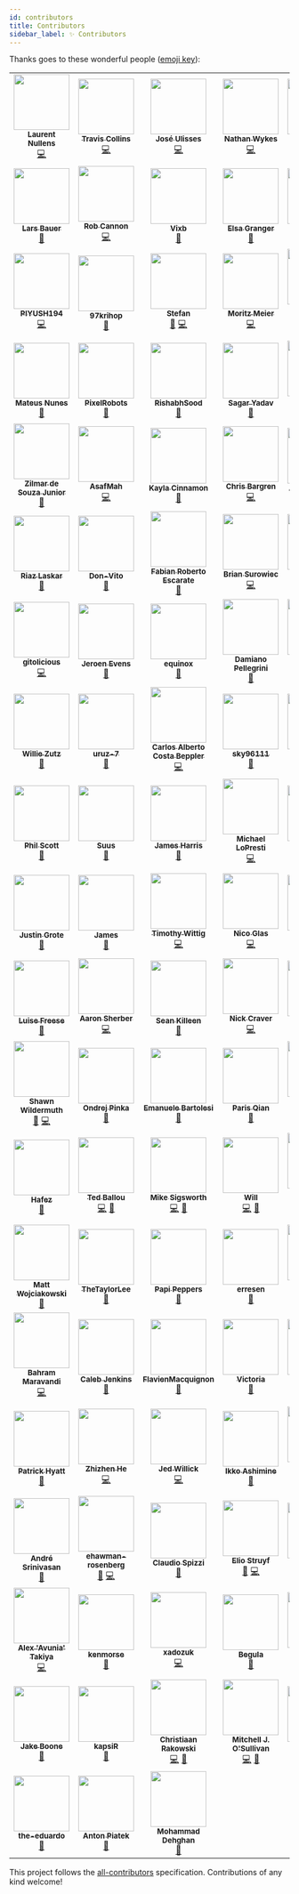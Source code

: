 ```yaml
---
id: contributors
title: Contributors
sidebar_label: ✨ Contributors
---
```


Thanks goes to these wonderful people ([emoji key][acek]):

<!-- ALL-CONTRIBUTORS-LIST:START - Do not remove or modify this section -->
<!-- prettier-ignore-start -->
<!-- markdownlint-disable -->
<table>
  <tr>
    <td align="center"><a href="https://github.com/lnu"><img src="https://avatars.githubusercontent.com/u/1829553?v=4?s=100" width="100px;" alt=""/><br /><sub><b>Laurent Nullens</b></sub></a><br /><a href="https://github.com/JanDeDobbeleer/oh-my-posh/commits?author=lnu" title="Code">💻</a></td>
    <td align="center"><a href="https://github.com/TravisTX"><img src="https://avatars.githubusercontent.com/u/934490?v=4?s=100" width="100px;" alt=""/><br /><sub><b>Travis Collins</b></sub></a><br /><a href="https://github.com/JanDeDobbeleer/oh-my-posh/commits?author=TravisTX" title="Code">💻</a></td>
    <td align="center"><a href="https://github.com/jos3s"><img src="https://avatars.githubusercontent.com/u/50359547?v=4?s=100" width="100px;" alt=""/><br /><sub><b>José Ulisses</b></sub></a><br /><a href="https://github.com/JanDeDobbeleer/oh-my-posh/commits?author=jos3s" title="Code">💻</a></td>
    <td align="center"><a href="https://github.com/nwykes"><img src="https://avatars.githubusercontent.com/u/593993?v=4?s=100" width="100px;" alt=""/><br /><sub><b>Nathan Wykes</b></sub></a><br /><a href="https://github.com/JanDeDobbeleer/oh-my-posh/commits?author=nwykes" title="Code">💻</a></td>
    <td align="center"><a href="http://www.paraesthesia.com/"><img src="https://avatars.githubusercontent.com/u/1156571?v=4?s=100" width="100px;" alt=""/><br /><sub><b>Travis Illig</b></sub></a><br /><a href="https://github.com/JanDeDobbeleer/oh-my-posh/commits?author=tillig" title="Code">💻</a></td>
    <td align="center"><a href="http://www.evilznet.com/"><img src="https://avatars.githubusercontent.com/u/2937862?v=4?s=100" width="100px;" alt=""/><br /><sub><b>Vincent B.</b></sub></a><br /><a href="https://github.com/JanDeDobbeleer/oh-my-posh/commits?author=evilz" title="Code">💻</a></td>
    <td align="center"><a href="https://erclu.github.io/cv/"><img src="https://avatars.githubusercontent.com/u/30255227?v=4?s=100" width="100px;" alt=""/><br /><sub><b>Luca Ercole</b></sub></a><br /><a href="https://github.com/JanDeDobbeleer/oh-my-posh/commits?author=erclu" title="Code">💻</a></td>
  </tr>
  <tr>
    <td align="center"><a href="https://larsbauer.xyz/"><img src="https://avatars.githubusercontent.com/u/3920045?v=4?s=100" width="100px;" alt=""/><br /><sub><b>Lars Bauer</b></sub></a><br /><a href="#design-LarsBauer" title="Design">🎨</a></td>
    <td align="center"><a href="https://github.com/RobCannon"><img src="https://avatars.githubusercontent.com/u/189862?v=4?s=100" width="100px;" alt=""/><br /><sub><b>Rob Cannon</b></sub></a><br /><a href="https://github.com/JanDeDobbeleer/oh-my-posh/commits?author=RobCannon" title="Code">💻</a></td>
    <td align="center"><a href="https://github.com/Vixb1122"><img src="https://avatars.githubusercontent.com/u/17810492?v=4?s=100" width="100px;" alt=""/><br /><sub><b>Vixb</b></sub></a><br /><a href="https://github.com/JanDeDobbeleer/oh-my-posh/commits?author=Vixb1122" title="Documentation">📖</a></td>
    <td align="center"><a href="https://github.com/zeyugao"><img src="https://avatars.githubusercontent.com/u/6374697?v=4?s=100" width="100px;" alt=""/><br /><sub><b>Elsa Granger</b></sub></a><br /><a href="#design-zeyugao" title="Design">🎨</a></td>
    <td align="center"><a href="https://github.com/softweaprograma"><img src="https://avatars.githubusercontent.com/u/35231092?v=4?s=100" width="100px;" alt=""/><br /><sub><b>Anthony G</b></sub></a><br /><a href="#design-softweaprograma" title="Design">🎨</a></td>
    <td align="center"><a href="https://github.com/gitolicious"><img src="https://avatars.githubusercontent.com/u/26963495?v=4?s=100" width="100px;" alt=""/><br /><sub><b>gitolicious</b></sub></a><br /><a href="https://github.com/JanDeDobbeleer/oh-my-posh/commits?author=gitolicious" title="Code">💻</a></td>
    <td align="center"><a href="https://alzhanov.ru/"><img src="https://avatars.githubusercontent.com/u/8657078?v=4?s=100" width="100px;" alt=""/><br /><sub><b>Maxim</b></sub></a><br /><a href="#design-irdkwmnsb" title="Design">🎨</a></td>
  </tr>
  <tr>
    <td align="center"><a href="https://github.com/PIYUSH194"><img src="https://avatars.githubusercontent.com/u/2896456?v=4?s=100" width="100px;" alt=""/><br /><sub><b>PIYUSH194</b></sub></a><br /><a href="https://github.com/JanDeDobbeleer/oh-my-posh/commits?author=PIYUSH194" title="Code">💻</a></td>
    <td align="center"><a href="https://github.com/97krihop"><img src="https://avatars.githubusercontent.com/u/24739853?v=4?s=100" width="100px;" alt=""/><br /><sub><b>97krihop</b></sub></a><br /><a href="https://github.com/JanDeDobbeleer/oh-my-posh/commits?author=97krihop" title="Documentation">📖</a></td>
    <td align="center"><a href="https://github.com/stefanes"><img src="https://avatars.githubusercontent.com/u/5484354?v=4?s=100" width="100px;" alt=""/><br /><sub><b>Stefan</b></sub></a><br /><a href="#design-stefanes" title="Design">🎨</a> <a href="https://github.com/JanDeDobbeleer/oh-my-posh/commits?author=stefanes" title="Code">💻</a></td>
    <td align="center"><a href="https://github.com/moritz-meier"><img src="https://avatars.githubusercontent.com/u/60762067?v=4?s=100" width="100px;" alt=""/><br /><sub><b>Moritz Meier</b></sub></a><br /><a href="https://github.com/JanDeDobbeleer/oh-my-posh/commits?author=moritz-meier" title="Code">💻</a></td>
    <td align="center"><a href="https://github.com/jetersen"><img src="https://avatars.githubusercontent.com/u/1661688?v=4?s=100" width="100px;" alt=""/><br /><sub><b>Joseph Petersen</b></sub></a><br /><a href="https://github.com/JanDeDobbeleer/oh-my-posh/commits?author=jetersen" title="Code">💻</a></td>
    <td align="center"><a href="https://github.com/Goliaita"><img src="https://avatars.githubusercontent.com/u/11245411?v=4?s=100" width="100px;" alt=""/><br /><sub><b>Davide Basile</b></sub></a><br /><a href="https://github.com/JanDeDobbeleer/oh-my-posh/commits?author=Goliaita" title="Code">💻</a></td>
    <td align="center"><a href="http://youngbin.xyz/"><img src="https://avatars.githubusercontent.com/u/1916739?v=4?s=100" width="100px;" alt=""/><br /><sub><b>Youngbin Han</b></sub></a><br /><a href="#design-sukso96100" title="Design">🎨</a></td>
  </tr>
  <tr>
    <td align="center"><a href="https://mateusnssp.github.io/mateusnssp/"><img src="https://avatars.githubusercontent.com/u/69170710?v=4?s=100" width="100px;" alt=""/><br /><sub><b>Mateus Nunes</b></sub></a><br /><a href="#design-mateusnssn" title="Design">🎨</a></td>
    <td align="center"><a href="https://pixelrobots.co.uk/"><img src="https://avatars.githubusercontent.com/u/22979170?v=4?s=100" width="100px;" alt=""/><br /><sub><b>PixelRobots</b></sub></a><br /><a href="#design-PixelRobots" title="Design">🎨</a></td>
    <td align="center"><a href="https://github.com/RishabhSood"><img src="https://avatars.githubusercontent.com/u/55499929?v=4?s=100" width="100px;" alt=""/><br /><sub><b>RishabhSood</b></sub></a><br /><a href="#design-RishabhSood" title="Design">🎨</a></td>
    <td align="center"><a href="https://github.com/SagarYadav17"><img src="https://avatars.githubusercontent.com/u/47110215?v=4?s=100" width="100px;" alt=""/><br /><sub><b>Sagar Yadav</b></sub></a><br /><a href="#design-SagarYadav17" title="Design">🎨</a></td>
    <td align="center"><a href="https://github.com/WolfspiritM"><img src="https://avatars.githubusercontent.com/u/5904171?v=4?s=100" width="100px;" alt=""/><br /><sub><b>Adrian</b></sub></a><br /><a href="https://github.com/JanDeDobbeleer/oh-my-posh/commits?author=WolfspiritM" title="Code">💻</a></td>
    <td align="center"><a href="https://github.com/MJECloud"><img src="https://avatars.githubusercontent.com/u/22131101?v=4?s=100" width="100px;" alt=""/><br /><sub><b>Maurice</b></sub></a><br /><a href="https://github.com/JanDeDobbeleer/oh-my-posh/commits?author=MJECloud" title="Code">💻</a></td>
    <td align="center"><a href="https://github.com/samuelfahrngruber"><img src="https://avatars.githubusercontent.com/u/35682879?v=4?s=100" width="100px;" alt=""/><br /><sub><b>samuelfahrngruber</b></sub></a><br /><a href="https://github.com/JanDeDobbeleer/oh-my-posh/commits?author=samuelfahrngruber" title="Code">💻</a></td>
  </tr>
  <tr>
    <td align="center"><a href="https://github.com/zilmarr"><img src="https://avatars.githubusercontent.com/u/5557367?v=4?s=100" width="100px;" alt=""/><br /><sub><b>Zilmar de Souza Junior</b></sub></a><br /><a href="#design-zilmarr" title="Design">🎨</a></td>
    <td align="center"><a href="https://github.com/AsafMah"><img src="https://avatars.githubusercontent.com/u/6424271?v=4?s=100" width="100px;" alt=""/><br /><sub><b>AsafMah</b></sub></a><br /><a href="https://github.com/JanDeDobbeleer/oh-my-posh/commits?author=AsafMah" title="Code">💻</a></td>
    <td align="center"><a href="https://github.com/cinnamon-msft"><img src="https://avatars.githubusercontent.com/u/48369326?v=4?s=100" width="100px;" alt=""/><br /><sub><b>Kayla Cinnamon</b></sub></a><br /><a href="#design-cinnamon-msft" title="Design">🎨</a></td>
    <td align="center"><a href="https://github.com/cbargren"><img src="https://avatars.githubusercontent.com/u/1050712?v=4?s=100" width="100px;" alt=""/><br /><sub><b>Chris Bargren</b></sub></a><br /><a href="https://github.com/JanDeDobbeleer/oh-my-posh/commits?author=cbargren" title="Code">💻</a></td>
    <td align="center"><a href="https://tonybaloney.github.io/"><img src="https://avatars.githubusercontent.com/u/1532417?v=4?s=100" width="100px;" alt=""/><br /><sub><b>Anthony Shaw</b></sub></a><br /><a href="#design-tonybaloney" title="Design">🎨</a></td>
    <td align="center"><a href="https://github.com/mifieldxu"><img src="https://avatars.githubusercontent.com/u/5520179?v=4?s=100" width="100px;" alt=""/><br /><sub><b>Mifield</b></sub></a><br /><a href="https://github.com/JanDeDobbeleer/oh-my-posh/commits?author=mifieldxu" title="Documentation">📖</a></td>
    <td align="center"><a href="https://github.com/benallred"><img src="https://avatars.githubusercontent.com/u/3902274?v=4?s=100" width="100px;" alt=""/><br /><sub><b>Ben Allred</b></sub></a><br /><a href="https://github.com/JanDeDobbeleer/oh-my-posh/commits?author=benallred" title="Documentation">📖</a></td>
  </tr>
  <tr>
    <td align="center"><a href="https://riazxrazor.herokuapp.com/"><img src="https://avatars.githubusercontent.com/u/13194363?v=4?s=100" width="100px;" alt=""/><br /><sub><b>Riaz Laskar</b></sub></a><br /><a href="https://github.com/JanDeDobbeleer/oh-my-posh/commits?author=riazXrazor" title="Documentation">📖</a></td>
    <td align="center"><a href="https://github.com/Don-Vito"><img src="https://avatars.githubusercontent.com/u/4639110?v=4?s=100" width="100px;" alt=""/><br /><sub><b>Don-Vito</b></sub></a><br /><a href="https://github.com/JanDeDobbeleer/oh-my-posh/commits?author=Don-Vito" title="Documentation">📖</a></td>
    <td align="center"><a href="https://github.com/FabianEscarate"><img src="https://avatars.githubusercontent.com/u/19978896?v=4?s=100" width="100px;" alt=""/><br /><sub><b>Fabian Roberto Escarate</b></sub></a><br /><a href="#design-FabianEscarate" title="Design">🎨</a></td>
    <td align="center"><a href="https://github.com/xt0rted"><img src="https://avatars.githubusercontent.com/u/831974?v=4?s=100" width="100px;" alt=""/><br /><sub><b>Brian Surowiec</b></sub></a><br /><a href="https://github.com/JanDeDobbeleer/oh-my-posh/commits?author=xt0rted" title="Code">💻</a></td>
    <td align="center"><a href="https://twitter.com/OJullien"><img src="https://avatars.githubusercontent.com/u/3778194?v=4?s=100" width="100px;" alt=""/><br /><sub><b>Olivier Jullien</b></sub></a><br /><a href="https://github.com/JanDeDobbeleer/oh-my-posh/commits?author=ojullien" title="Code">💻</a></td>
    <td align="center"><a href="https://github.com/cdonnellytx"><img src="https://avatars.githubusercontent.com/u/183046?v=4?s=100" width="100px;" alt=""/><br /><sub><b>Chris Donnelly</b></sub></a><br /><a href="https://github.com/JanDeDobbeleer/oh-my-posh/commits?author=cdonnellytx" title="Code">💻</a></td>
    <td align="center"><a href="https://github.com/KyleCrowley"><img src="https://avatars.githubusercontent.com/u/6757487?v=4?s=100" width="100px;" alt=""/><br /><sub><b>Kyle Crowley</b></sub></a><br /><a href="https://github.com/JanDeDobbeleer/oh-my-posh/commits?author=KyleCrowley" title="Code">💻</a></td>
  </tr>
  <tr>
    <td align="center"><a href="https://github.com/gitolicious"><img src="https://avatars.githubusercontent.com/u/26963495?v=4?s=100" width="100px;" alt=""/><br /><sub><b>gitolicious</b></sub></a><br /><a href="https://github.com/JanDeDobbeleer/oh-my-posh/commits?author=gitolicious" title="Code">💻</a></td>
    <td align="center"><a href="https://github.com/jeroen7s"><img src="https://avatars.githubusercontent.com/u/10954827?v=4?s=100" width="100px;" alt=""/><br /><sub><b>Jeroen Evens</b></sub></a><br /><a href="https://github.com/JanDeDobbeleer/oh-my-posh/commits?author=jeroen7s" title="Documentation">📖</a></td>
    <td align="center"><a href="https://github.com/equinox"><img src="https://avatars.githubusercontent.com/u/6139999?v=4?s=100" width="100px;" alt=""/><br /><sub><b>equinox</b></sub></a><br /><a href="https://github.com/JanDeDobbeleer/oh-my-posh/commits?author=equinox" title="Documentation">📖</a></td>
    <td align="center"><a href="https://github.com/DamianoPellegrini"><img src="https://avatars.githubusercontent.com/u/41305552?v=4?s=100" width="100px;" alt=""/><br /><sub><b>Damiano Pellegrini</b></sub></a><br /><a href="#design-DamianoPellegrini" title="Design">🎨</a></td>
    <td align="center"><a href="https://timokrates.de/"><img src="https://avatars.githubusercontent.com/u/36821505?v=4?s=100" width="100px;" alt=""/><br /><sub><b>Timon Schelling</b></sub></a><br /><a href="#design-timon-schelling" title="Design">🎨</a></td>
    <td align="center"><a href="https://github.com/zeyugao"><img src="https://avatars.githubusercontent.com/u/6374697?v=4?s=100" width="100px;" alt=""/><br /><sub><b>Elsa Granger</b></sub></a><br /><a href="#design-zeyugao" title="Design">🎨</a></td>
    <td align="center"><a href="https://daksh.eu.org/"><img src="https://avatars.githubusercontent.com/u/43648146?v=4?s=100" width="100px;" alt=""/><br /><sub><b>Daksh P. Jain</b></sub></a><br /><a href="https://github.com/JanDeDobbeleer/oh-my-posh/commits?author=Daksh777" title="Documentation">📖</a></td>
  </tr>
  <tr>
    <td align="center"><a href="http://bit-shift.com/"><img src="https://avatars.githubusercontent.com/u/19351?v=4?s=100" width="100px;" alt=""/><br /><sub><b>Willie Zutz</b></sub></a><br /><a href="https://github.com/JanDeDobbeleer/oh-my-posh/commits?author=boarder2" title="Documentation">📖</a></td>
    <td align="center"><a href="https://github.com/uruz-7"><img src="https://avatars.githubusercontent.com/u/15071454?v=4?s=100" width="100px;" alt=""/><br /><sub><b>uruz-7</b></sub></a><br /><a href="#design-uruz-7" title="Design">🎨</a></td>
    <td align="center"><a href="https://github.com/beppler"><img src="https://avatars.githubusercontent.com/u/66092?v=4?s=100" width="100px;" alt=""/><br /><sub><b>Carlos Alberto Costa Beppler</b></sub></a><br /><a href="https://github.com/JanDeDobbeleer/oh-my-posh/commits?author=beppler" title="Code">💻</a></td>
    <td align="center"><a href="https://github.com/sky96111"><img src="https://avatars.githubusercontent.com/u/22412214?v=4?s=100" width="100px;" alt=""/><br /><sub><b>sky96111</b></sub></a><br /><a href="#design-sky96111" title="Design">🎨</a></td>
    <td align="center"><a href="http://j.tlns.be/"><img src="https://avatars.githubusercontent.com/u/9884103?v=4?s=100" width="100px;" alt=""/><br /><sub><b>Jan Tielens</b></sub></a><br /><a href="https://github.com/JanDeDobbeleer/oh-my-posh/commits?author=jantielens" title="Documentation">📖</a></td>
    <td align="center"><a href="https://github.com/shedric1"><img src="https://avatars.githubusercontent.com/u/56672838?v=4?s=100" width="100px;" alt=""/><br /><sub><b>shedric1</b></sub></a><br /><a href="https://github.com/JanDeDobbeleer/oh-my-posh/commits?author=shedric1" title="Code">💻</a></td>
    <td align="center"><a href="https://github.com/sectorogo"><img src="https://avatars.githubusercontent.com/u/32959212?v=4?s=100" width="100px;" alt=""/><br /><sub><b>sectorogo</b></sub></a><br /><a href="#design-sectorogo" title="Design">🎨</a></td>
  </tr>
  <tr>
    <td align="center"><a href="https://github.com/phil-scott-78"><img src="https://avatars.githubusercontent.com/u/2447331?v=4?s=100" width="100px;" alt=""/><br /><sub><b>Phil Scott</b></sub></a><br /><a href="#design-phil-scott-78" title="Design">🎨</a></td>
    <td align="center"><a href="https://suuu.us/"><img src="https://avatars.githubusercontent.com/u/40822355?v=4?s=100" width="100px;" alt=""/><br /><sub><b>Suus</b></sub></a><br /><a href="https://github.com/JanDeDobbeleer/oh-my-posh/commits?author=suuus" title="Documentation">📖</a></td>
    <td align="center"><a href="https://wopian.me/"><img src="https://avatars.githubusercontent.com/u/3440094?v=4?s=100" width="100px;" alt=""/><br /><sub><b>James Harris</b></sub></a><br /><a href="#design-wopian" title="Design">🎨</a></td>
    <td align="center"><a href="https://github.com/mdlopresti"><img src="https://avatars.githubusercontent.com/u/1293090?v=4?s=100" width="100px;" alt=""/><br /><sub><b>Michael LoPresti</b></sub></a><br /><a href="https://github.com/JanDeDobbeleer/oh-my-posh/commits?author=mdlopresti" title="Code">💻</a></td>
    <td align="center"><a href="https://github.com/floh96"><img src="https://avatars.githubusercontent.com/u/49693964?v=4?s=100" width="100px;" alt=""/><br /><sub><b>Florian Heberl</b></sub></a><br /><a href="https://github.com/JanDeDobbeleer/oh-my-posh/commits?author=floh96" title="Documentation">📖</a></td>
    <td align="center"><a href="http://tobiashoelzer.dynu.net"><img src="https://avatars.githubusercontent.com/u/37540371?v=4?s=100" width="100px;" alt=""/><br /><sub><b>Tobias Hölzer</b></sub></a><br /><a href="https://github.com/JanDeDobbeleer/oh-my-posh/commits?author=relativityhd" title="Documentation">📖</a> <a href="https://github.com/JanDeDobbeleer/oh-my-posh/commits?author=relativityhd" title="Code">💻</a></td>
    <td align="center"><a href="https://h4iku.github.io"><img src="https://avatars.githubusercontent.com/u/3812788?v=4?s=100" width="100px;" alt=""/><br /><sub><b>Reza Gharibi</b></sub></a><br /><a href="https://github.com/JanDeDobbeleer/oh-my-posh/commits?author=h4iku" title="Documentation">📖</a></td>
  </tr>
  <tr>
    <td align="center"><a href="https://justingrote.github.io"><img src="https://avatars.githubusercontent.com/u/15258962?v=4?s=100" width="100px;" alt=""/><br /><sub><b>Justin Grote</b></sub></a><br /><a href="https://github.com/JanDeDobbeleer/oh-my-posh/commits?author=JustinGrote" title="Documentation">📖</a></td>
    <td align="center"><a href="https://github.com/henry-js"><img src="https://avatars.githubusercontent.com/u/79054685?v=4?s=100" width="100px;" alt=""/><br /><sub><b>James</b></sub></a><br /><a href="https://github.com/JanDeDobbeleer/oh-my-posh/commits?author=henry-js" title="Documentation">📖</a></td>
    <td align="center"><a href="https://wittig.dev"><img src="https://avatars.githubusercontent.com/u/1031515?v=4?s=100" width="100px;" alt=""/><br /><sub><b>Timothy Wittig</b></sub></a><br /><a href="https://github.com/JanDeDobbeleer/oh-my-posh/commits?author=iarejenius" title="Code">💻</a></td>
    <td align="center"><a href="https://github.com/Descalon"><img src="https://avatars.githubusercontent.com/u/1098500?v=4?s=100" width="100px;" alt=""/><br /><sub><b>Nico Glas</b></sub></a><br /><a href="https://github.com/JanDeDobbeleer/oh-my-posh/commits?author=Descalon" title="Code">💻</a></td>
    <td align="center"><a href="https://github.com/hanskokx"><img src="https://avatars.githubusercontent.com/u/1911919?v=4?s=100" width="100px;" alt=""/><br /><sub><b>Hans Kokx</b></sub></a><br /><a href="https://github.com/JanDeDobbeleer/oh-my-posh/commits?author=hanskokx" title="Documentation">📖</a></td>
    <td align="center"><a href="http://alchatti.com"><img src="https://avatars.githubusercontent.com/u/9209306?v=4?s=100" width="100px;" alt=""/><br /><sub><b>Majed Al-Chatti</b></sub></a><br /><a href="#design-alchatti" title="Design">🎨</a></td>
    <td align="center"><a href="https://jan0660.dev"><img src="https://avatars.githubusercontent.com/u/58996212?v=4?s=100" width="100px;" alt=""/><br /><sub><b>Jan0660</b></sub></a><br /><a href="https://github.com/JanDeDobbeleer/oh-my-posh/commits?author=Jan0660" title="Code">💻</a></td>
  </tr>
  <tr>
    <td align="center"><a href="http://www.m365princess.com"><img src="https://avatars.githubusercontent.com/u/49960482?v=4?s=100" width="100px;" alt=""/><br /><sub><b>Luise Freese</b></sub></a><br /><a href="#design-LuiseFreese" title="Design">🎨</a></td>
    <td align="center"><a href="https://github.com/asherber"><img src="https://avatars.githubusercontent.com/u/5248041?v=4?s=100" width="100px;" alt=""/><br /><sub><b>Aaron Sherber</b></sub></a><br /><a href="https://github.com/JanDeDobbeleer/oh-my-posh/commits?author=asherber" title="Code">💻</a></td>
    <td align="center"><a href="http://SeanKilleen.com"><img src="https://avatars.githubusercontent.com/u/2148318?v=4?s=100" width="100px;" alt=""/><br /><sub><b>Sean Killeen</b></sub></a><br /><a href="https://github.com/JanDeDobbeleer/oh-my-posh/commits?author=SeanKilleen" title="Documentation">📖</a></td>
    <td align="center"><a href="https://nickcraver.com"><img src="https://avatars.githubusercontent.com/u/454813?v=4?s=100" width="100px;" alt=""/><br /><sub><b>Nick Craver</b></sub></a><br /><a href="https://github.com/JanDeDobbeleer/oh-my-posh/commits?author=NickCraver" title="Code">💻</a></td>
    <td align="center"><a href="https://github.com/justin-vogt"><img src="https://avatars.githubusercontent.com/u/84424169?v=4?s=100" width="100px;" alt=""/><br /><sub><b>Justin Vogt</b></sub></a><br /><a href="#design-justin-vogt" title="Design">🎨</a></td>
    <td align="center"><a href="http://theonlytails.com"><img src="https://avatars.githubusercontent.com/u/65342367?v=4?s=100" width="100px;" alt=""/><br /><sub><b>TheOnlyTails</b></sub></a><br /><a href="#ideas-TheOnlyTails" title="Ideas, Planning, & Feedback">🤔</a></td>
    <td align="center"><a href="https://github.com/bewing"><img src="https://avatars.githubusercontent.com/u/4759896?v=4?s=100" width="100px;" alt=""/><br /><sub><b>bewing</b></sub></a><br /><a href="https://github.com/JanDeDobbeleer/oh-my-posh/commits?author=bewing" title="Code">💻</a></td>
  </tr>
  <tr>
    <td align="center"><a href="http://wildermuth.com"><img src="https://avatars.githubusercontent.com/u/568272?v=4?s=100" width="100px;" alt=""/><br /><sub><b>Shawn Wildermuth</b></sub></a><br /><a href="https://github.com/JanDeDobbeleer/oh-my-posh/commits?author=shawnwildermuth" title="Documentation">📖</a> <a href="https://github.com/JanDeDobbeleer/oh-my-posh/commits?author=shawnwildermuth" title="Code">💻</a></td>
    <td align="center"><a href="https://github.com/onpikono"><img src="https://avatars.githubusercontent.com/u/25362465?v=4?s=100" width="100px;" alt=""/><br /><sub><b>Ondrej Pinka</b></sub></a><br /><a href="https://github.com/JanDeDobbeleer/oh-my-posh/commits?author=onpikono" title="Documentation">📖</a></td>
    <td align="center"><a href="https://www.emanuelebartolesi.com"><img src="https://avatars.githubusercontent.com/u/2757486?v=4?s=100" width="100px;" alt=""/><br /><sub><b>Emanuele Bartolesi</b></sub></a><br /><a href="#design-kasuken" title="Design">🎨</a></td>
    <td align="center"><a href="https://qiansen1386.github.io"><img src="https://avatars.githubusercontent.com/u/1759658?v=4?s=100" width="100px;" alt=""/><br /><sub><b>Paris Qian</b></sub></a><br /><a href="#design-qiansen1386" title="Design">🎨</a></td>
    <td align="center"><a href="https://blog.itadams.co.uk"><img src="https://avatars.githubusercontent.com/u/2307314?v=4?s=100" width="100px;" alt=""/><br /><sub><b>Thomas Adams</b></sub></a><br /><a href="https://github.com/JanDeDobbeleer/oh-my-posh/commits?author=tjackadams" title="Code">💻</a></td>
    <td align="center"><a href="http://www.terrasoft.gr/"><img src="https://avatars.githubusercontent.com/u/598065?v=4?s=100" width="100px;" alt=""/><br /><sub><b>George Schizas</b></sub></a><br /><a href="https://github.com/JanDeDobbeleer/oh-my-posh/commits?author=gschizas" title="Code">💻</a></td>
    <td align="center"><a href="https://github.com/denelon"><img src="https://avatars.githubusercontent.com/u/61799811?v=4?s=100" width="100px;" alt=""/><br /><sub><b>denelon</b></sub></a><br /><a href="https://github.com/JanDeDobbeleer/oh-my-posh/commits?author=denelon" title="Code">💻</a></td>
  </tr>
  <tr>
    <td align="center"><a href="https://github.com/AbdelrahmanHafez"><img src="https://avatars.githubusercontent.com/u/19984935?v=4?s=100" width="100px;" alt=""/><br /><sub><b>Hafez</b></sub></a><br /><a href="https://github.com/JanDeDobbeleer/oh-my-posh/commits?author=AbdelrahmanHafez" title="Documentation">📖</a></td>
    <td align="center"><a href="https://github.com/TedCrocker"><img src="https://avatars.githubusercontent.com/u/382001?v=4?s=100" width="100px;" alt=""/><br /><sub><b>Ted Ballou</b></sub></a><br /><a href="https://github.com/JanDeDobbeleer/oh-my-posh/commits?author=TedCrocker" title="Code">💻</a> <a href="https://github.com/JanDeDobbeleer/oh-my-posh/commits?author=TedCrocker" title="Documentation">📖</a></td>
    <td align="center"><a href="https://discardchanges.com"><img src="https://avatars.githubusercontent.com/u/811177?v=4?s=100" width="100px;" alt=""/><br /><sub><b>Mike Sigsworth</b></sub></a><br /><a href="https://github.com/JanDeDobbeleer/oh-my-posh/commits?author=mikesigs" title="Code">💻</a> <a href="https://github.com/JanDeDobbeleer/oh-my-posh/commits?author=mikesigs" title="Documentation">📖</a></td>
    <td align="center"><a href="https://github.com/memcpy-rand-rand-rand"><img src="https://avatars.githubusercontent.com/u/90210865?v=4?s=100" width="100px;" alt=""/><br /><sub><b>Will</b></sub></a><br /><a href="https://github.com/JanDeDobbeleer/oh-my-posh/commits?author=memcpy-rand-rand-rand" title="Code">💻</a> <a href="https://github.com/JanDeDobbeleer/oh-my-posh/commits?author=memcpy-rand-rand-rand" title="Documentation">📖</a></td>
    <td align="center"><a href="http://www.hanselman.com"><img src="https://avatars.githubusercontent.com/u/2892?v=4?s=100" width="100px;" alt=""/><br /><sub><b>Scott Hanselman</b></sub></a><br /><a href="https://github.com/JanDeDobbeleer/oh-my-posh/commits?author=shanselman" title="Code">💻</a> <a href="https://github.com/JanDeDobbeleer/oh-my-posh/commits?author=shanselman" title="Documentation">📖</a></td>
    <td align="center"><a href="https://github.com/hgreving"><img src="https://avatars.githubusercontent.com/u/23560667?v=4?s=100" width="100px;" alt=""/><br /><sub><b>Harmjan Greving</b></sub></a><br /><a href="https://github.com/JanDeDobbeleer/oh-my-posh/commits?author=hgreving" title="Documentation">📖</a></td>
    <td align="center"><a href="https://github.com/Khaos66"><img src="https://avatars.githubusercontent.com/u/4013009?v=4?s=100" width="100px;" alt=""/><br /><sub><b>Khaos</b></sub></a><br /><a href="https://github.com/JanDeDobbeleer/oh-my-posh/commits?author=Khaos66" title="Code">💻</a> <a href="https://github.com/JanDeDobbeleer/oh-my-posh/commits?author=Khaos66" title="Documentation">📖</a></td>
  </tr>
  <tr>
    <td align="center"><a href="http://mattwojo.github.io/"><img src="https://avatars.githubusercontent.com/u/7566797?v=4?s=100" width="100px;" alt=""/><br /><sub><b>Matt Wojciakowski</b></sub></a><br /><a href="https://github.com/JanDeDobbeleer/oh-my-posh/commits?author=mattwojo" title="Documentation">📖</a></td>
    <td align="center"><a href="https://www.powershellgallery.com/profiles/TaylorLee"><img src="https://avatars.githubusercontent.com/u/53202926?v=4?s=100" width="100px;" alt=""/><br /><sub><b>TheTaylorLee</b></sub></a><br /><a href="#design-TheTaylorLee" title="Design">🎨</a></td>
    <td align="center"><a href="https://github.com/PapiPeppers"><img src="https://avatars.githubusercontent.com/u/57047860?v=4?s=100" width="100px;" alt=""/><br /><sub><b>Papi Peppers</b></sub></a><br /><a href="#design-PapiPeppers" title="Design">🎨</a></td>
    <td align="center"><a href="https://erresen.github.io"><img src="https://avatars.githubusercontent.com/u/5566441?v=4?s=100" width="100px;" alt=""/><br /><sub><b>erresen</b></sub></a><br /><a href="https://github.com/JanDeDobbeleer/oh-my-posh/commits?author=erresen" title="Documentation">📖</a></td>
    <td align="center"><a href="https://aniketteredesai.com"><img src="https://avatars.githubusercontent.com/u/50461557?v=4?s=100" width="100px;" alt=""/><br /><sub><b>Aniket Teredesai</b></sub></a><br /><a href="https://github.com/JanDeDobbeleer/oh-my-posh/commits?author=icy-comet" title="Documentation">📖</a></td>
    <td align="center"><a href="https://debruyn.dev"><img src="https://avatars.githubusercontent.com/u/963413?v=4?s=100" width="100px;" alt=""/><br /><sub><b>Sam Debruyn</b></sub></a><br /><a href="https://github.com/JanDeDobbeleer/oh-my-posh/commits?author=sdebruyn" title="Code">💻</a></td>
    <td align="center"><a href="https://github.com/larserikfinholt"><img src="https://avatars.githubusercontent.com/u/1328417?v=4?s=100" width="100px;" alt=""/><br /><sub><b>Lars Erik Finholt</b></sub></a><br /><a href="https://github.com/JanDeDobbeleer/oh-my-posh/commits?author=larserikfinholt" title="Code">💻</a></td>
  </tr>
  <tr>
    <td align="center"><a href="https://github.com/simorgh1"><img src="https://avatars.githubusercontent.com/u/5792905?v=4?s=100" width="100px;" alt=""/><br /><sub><b>Bahram Maravandi</b></sub></a><br /><a href="https://github.com/JanDeDobbeleer/oh-my-posh/commits?author=simorgh1" title="Code">💻</a></td>
    <td align="center"><a href="http://developingux.com"><img src="https://avatars.githubusercontent.com/u/211001?v=4?s=100" width="100px;" alt=""/><br /><sub><b>Caleb Jenkins</b></sub></a><br /><a href="#ideas-calebjenkins" title="Ideas, Planning, & Feedback">🤔</a></td>
    <td align="center"><a href="https://github.com/FlavienMacquignon"><img src="https://avatars.githubusercontent.com/u/70152975?v=4?s=100" width="100px;" alt=""/><br /><sub><b>FlavienMacquignon</b></sub></a><br /><a href="https://github.com/JanDeDobbeleer/oh-my-posh/commits?author=FlavienMacquignon" title="Documentation">📖</a></td>
    <td align="center"><a href="https://github.com/Victoria-DR"><img src="https://avatars.githubusercontent.com/u/68347113?v=4?s=100" width="100px;" alt=""/><br /><sub><b>Victoria</b></sub></a><br /><a href="#design-Victoria-DR" title="Design">🎨</a></td>
    <td align="center"><a href="https://github.com/UlanaXY"><img src="https://avatars.githubusercontent.com/u/12629308?v=4?s=100" width="100px;" alt=""/><br /><sub><b>Mikolaj</b></sub></a><br /><a href="https://github.com/JanDeDobbeleer/oh-my-posh/commits?author=UlanaXY" title="Documentation">📖</a></td>
    <td align="center"><a href="https://github.com/markbullplus"><img src="https://avatars.githubusercontent.com/u/88931495?v=4?s=100" width="100px;" alt=""/><br /><sub><b>markbull</b></sub></a><br /><a href="#design-markbullplus" title="Design">🎨</a></td>
    <td align="center"><a href="https://github.com/brian6932"><img src="https://avatars.githubusercontent.com/u/18603393?v=4?s=100" width="100px;" alt=""/><br /><sub><b>Brian</b></sub></a><br /><a href="https://github.com/JanDeDobbeleer/oh-my-posh/commits?author=brian6932" title="Code">💻</a></td>
  </tr>
  <tr>
    <td align="center"><a href="http://www.patrickhyatt.com"><img src="https://avatars.githubusercontent.com/u/296125?v=4?s=100" width="100px;" alt=""/><br /><sub><b>Patrick Hyatt</b></sub></a><br /><a href="https://github.com/JanDeDobbeleer/oh-my-posh/commits?author=patHyatt" title="Documentation">📖</a></td>
    <td align="center"><a href="https://github.com/hezhizhen"><img src="https://avatars.githubusercontent.com/u/7611700?v=4?s=100" width="100px;" alt=""/><br /><sub><b>Zhizhen He</b></sub></a><br /><a href="https://github.com/JanDeDobbeleer/oh-my-posh/commits?author=hezhizhen" title="Code">💻</a></td>
    <td align="center"><a href="https://github.com/jedwillick"><img src="https://avatars.githubusercontent.com/u/85419773?v=4?s=100" width="100px;" alt=""/><br /><sub><b>Jed Willick</b></sub></a><br /><a href="https://github.com/JanDeDobbeleer/oh-my-posh/commits?author=jedwillick" title="Code">💻</a></td>
    <td align="center"><a href="https://bandism.net/"><img src="https://avatars.githubusercontent.com/u/22633385?v=4?s=100" width="100px;" alt=""/><br /><sub><b>Ikko Ashimine</b></sub></a><br /><a href="https://github.com/JanDeDobbeleer/oh-my-posh/commits?author=eltociear" title="Documentation">📖</a></td>
    <td align="center"><a href="https://prokopto.dev/"><img src="https://avatars.githubusercontent.com/u/32304933?v=4?s=100" width="100px;" alt=""/><br /><sub><b>Courtney Caldwell</b></sub></a><br /><a href="https://github.com/JanDeDobbeleer/oh-my-posh/commits?author=CapularisPerpetua" title="Documentation">📖</a></td>
    <td align="center"><a href="https://github.com/rfverbruggen"><img src="https://avatars.githubusercontent.com/u/2320197?v=4?s=100" width="100px;" alt=""/><br /><sub><b>Robbert Verbruggen</b></sub></a><br /><a href="https://github.com/JanDeDobbeleer/oh-my-posh/commits?author=rfverbruggen" title="Code">💻</a></td>
    <td align="center"><a href="https://github.com/Merlin2001"><img src="https://avatars.githubusercontent.com/u/13134791?v=4?s=100" width="100px;" alt=""/><br /><sub><b>Marcus Mangelsdorf</b></sub></a><br /><a href="https://github.com/JanDeDobbeleer/oh-my-posh/commits?author=Merlin2001" title="Documentation">📖</a></td>
  </tr>
  <tr>
    <td align="center"><a href="http://linkedin.com/andresrinivasan"><img src="https://avatars.githubusercontent.com/u/134301?v=4?s=100" width="100px;" alt=""/><br /><sub><b>André Srinivasan</b></sub></a><br /><a href="https://github.com/JanDeDobbeleer/oh-my-posh/commits?author=andresrinivasan" title="Documentation">📖</a></td>
    <td align="center"><a href="https://github.com/ehawman-rosenberg"><img src="https://avatars.githubusercontent.com/u/81652082?v=4?s=100" width="100px;" alt=""/><br /><sub><b>ehawman-rosenberg</b></sub></a><br /><a href="https://github.com/JanDeDobbeleer/oh-my-posh/commits?author=ehawman-rosenberg" title="Documentation">📖</a> <a href="https://github.com/JanDeDobbeleer/oh-my-posh/commits?author=ehawman-rosenberg" title="Code">💻</a></td>
    <td align="center"><a href="https://spizzi.net/"><img src="https://avatars.githubusercontent.com/u/1934246?v=4?s=100" width="100px;" alt=""/><br /><sub><b>Claudio Spizzi</b></sub></a><br /><a href="https://github.com/JanDeDobbeleer/oh-my-posh/commits?author=claudiospizzi" title="Documentation">📖</a></td>
    <td align="center"><a href="https://www.eliostruyf.com"><img src="https://avatars.githubusercontent.com/u/2900833?v=4?s=100" width="100px;" alt=""/><br /><sub><b>Elio Struyf</b></sub></a><br /><a href="https://github.com/JanDeDobbeleer/oh-my-posh/commits?author=estruyf" title="Documentation">📖</a> <a href="https://github.com/JanDeDobbeleer/oh-my-posh/commits?author=estruyf" title="Code">💻</a></td>
    <td align="center"><a href="https://www.olafalders.com/"><img src="https://avatars.githubusercontent.com/u/96205?v=4?s=100" width="100px;" alt=""/><br /><sub><b>Olaf Alders</b></sub></a><br /><a href="https://github.com/JanDeDobbeleer/oh-my-posh/commits?author=oalders" title="Documentation">📖</a></td>
    <td align="center"><a href="https://blog.deltacode.be"><img src="https://avatars.githubusercontent.com/u/352626?v=4?s=100" width="100px;" alt=""/><br /><sub><b>David De Sloovere</b></sub></a><br /><a href="https://github.com/JanDeDobbeleer/oh-my-posh/commits?author=DavidDeSloovere" title="Code">💻</a></td>
    <td align="center"><a href="https://lensor-radii.netlify.app"><img src="https://avatars.githubusercontent.com/u/69637718?v=4?s=100" width="100px;" alt=""/><br /><sub><b>LensPlaysGames</b></sub></a><br /><a href="https://github.com/JanDeDobbeleer/oh-my-posh/commits?author=LensPlaysGames" title="Documentation">📖</a></td>
  </tr>
  <tr>
    <td align="center"><a href="https://takiya.eu"><img src="https://avatars.githubusercontent.com/u/6952402?v=4?s=100" width="100px;" alt=""/><br /><sub><b>Alex 'Avunia' Takiya</b></sub></a><br /><a href="https://github.com/JanDeDobbeleer/oh-my-posh/commits?author=atakiya" title="Code">💻</a></td>
    <td align="center"><a href="https://github.com/kenmorse"><img src="https://avatars.githubusercontent.com/u/63734484?v=4?s=100" width="100px;" alt=""/><br /><sub><b>kenmorse</b></sub></a><br /><a href="https://github.com/JanDeDobbeleer/oh-my-posh/commits?author=kenmorse" title="Documentation">📖</a></td>
    <td align="center"><a href="https://github.com/xadozuk"><img src="https://avatars.githubusercontent.com/u/780423?v=4?s=100" width="100px;" alt=""/><br /><sub><b>xadozuk</b></sub></a><br /><a href="https://github.com/JanDeDobbeleer/oh-my-posh/commits?author=xadozuk" title="Code">💻</a></td>
    <td align="center"><a href="https://bittu.eu.org"><img src="https://avatars.githubusercontent.com/u/83997633?v=4?s=100" width="100px;" alt=""/><br /><sub><b>Begula</b></sub></a><br /><a href="#design-vedantmgoyal2009" title="Design">🎨</a></td>
    <td align="center"><a href="https://github.com/lewis-yeung"><img src="https://avatars.githubusercontent.com/u/83903009?v=4?s=100" width="100px;" alt=""/><br /><sub><b>L. Yeung</b></sub></a><br /><a href="https://github.com/JanDeDobbeleer/oh-my-posh/commits?author=lewis-yeung" title="Code">💻</a> <a href="https://github.com/JanDeDobbeleer/oh-my-posh/commits?author=lewis-yeung" title="Documentation">📖</a></td>
    <td align="center"><a href="https://github.com/antoson"><img src="https://avatars.githubusercontent.com/u/36371990?v=4?s=100" width="100px;" alt=""/><br /><sub><b>Ondrej Antos</b></sub></a><br /><a href="https://github.com/JanDeDobbeleer/oh-my-posh/commits?author=antoson" title="Documentation">📖</a></td>
    <td align="center"><a href="https://github.com/Bahnschrift"><img src="https://avatars.githubusercontent.com/u/31170809?v=4?s=100" width="100px;" alt=""/><br /><sub><b>Bahnschrift</b></sub></a><br /><a href="https://github.com/JanDeDobbeleer/oh-my-posh/commits?author=Bahnschrift" title="Documentation">📖</a></td>
  </tr>
  <tr>
    <td align="center"><a href="https://github.com/jakeboone02"><img src="https://avatars.githubusercontent.com/u/366438?v=4?s=100" width="100px;" alt=""/><br /><sub><b>Jake Boone</b></sub></a><br /><a href="https://github.com/JanDeDobbeleer/oh-my-posh/commits?author=jakeboone02" title="Documentation">📖</a></td>
    <td align="center"><a href="https://github.com/kapsiR"><img src="https://avatars.githubusercontent.com/u/7165033?v=4?s=100" width="100px;" alt=""/><br /><sub><b>kapsiR</b></sub></a><br /><a href="https://github.com/JanDeDobbeleer/oh-my-posh/commits?author=kapsiR" title="Documentation">📖</a></td>
    <td align="center"><a href="https://github.com/csrakowski"><img src="https://avatars.githubusercontent.com/u/1303967?v=4?s=100" width="100px;" alt=""/><br /><sub><b>Christiaan Rakowski</b></sub></a><br /><a href="https://github.com/JanDeDobbeleer/oh-my-posh/commits?author=csrakowski" title="Code">💻</a> <a href="https://github.com/JanDeDobbeleer/oh-my-posh/commits?author=csrakowski" title="Documentation">📖</a></td>
    <td align="center"><a href="https://github.com/mosullivan93"><img src="https://avatars.githubusercontent.com/u/7676935?v=4?s=100" width="100px;" alt=""/><br /><sub><b>Mitchell J. O'Sullivan</b></sub></a><br /><a href="https://github.com/JanDeDobbeleer/oh-my-posh/commits?author=mosullivan93" title="Code">💻</a> <a href="https://github.com/JanDeDobbeleer/oh-my-posh/commits?author=mosullivan93" title="Documentation">📖</a></td>
    <td align="center"><a href="https://github.com/felpel"><img src="https://avatars.githubusercontent.com/u/5000004?v=4?s=100" width="100px;" alt=""/><br /><sub><b>Félix Pelletier</b></sub></a><br /><a href="https://github.com/JanDeDobbeleer/oh-my-posh/commits?author=felpel" title="Documentation">📖</a></td>
    <td align="center"><a href="https://nexiom.net/"><img src="https://avatars.githubusercontent.com/u/3214803?v=4?s=100" width="100px;" alt=""/><br /><sub><b>Samuel D. Leslie</b></sub></a><br /><a href="https://github.com/JanDeDobbeleer/oh-my-posh/commits?author=ralish" title="Code">💻</a></td>
    <td align="center"><a href="https://github.com/AjayKMehta"><img src="https://avatars.githubusercontent.com/u/11180071?v=4?s=100" width="100px;" alt=""/><br /><sub><b>Ajay Mehta</b></sub></a><br /><a href="https://github.com/JanDeDobbeleer/oh-my-posh/commits?author=AjayKMehta" title="Code">💻</a></td>
  </tr>
  <tr>
    <td align="center"><a href="https://github.com/the-eduardo"><img src="https://avatars.githubusercontent.com/u/40523695?v=4?s=100" width="100px;" alt=""/><br /><sub><b>the-eduardo</b></sub></a><br /><a href="https://github.com/JanDeDobbeleer/oh-my-posh/commits?author=the-eduardo" title="Documentation">📖</a></td>
    <td align="center"><a href="https://github.com/antonpiatek"><img src="https://avatars.githubusercontent.com/u/175077?v=4?s=100" width="100px;" alt=""/><br /><sub><b>Anton Piatek</b></sub></a><br /><a href="https://github.com/JanDeDobbeleer/oh-my-posh/commits?author=antonpiatek" title="Documentation">📖</a></td>
    <td align="center"><a href="https://careers.stackoverflow.com/dehghan"><img src="https://avatars.githubusercontent.com/u/1384790?v=4?s=100" width="100px;" alt=""/><br /><sub><b>Mohammad Dehghan</b></sub></a><br /><a href="https://github.com/JanDeDobbeleer/oh-my-posh/commits?author=prodehghan" title="Documentation">📖</a></td>
  </tr>
</table>

<!-- markdownlint-restore -->
<!-- prettier-ignore-end -->

<!-- ALL-CONTRIBUTORS-LIST:END -->

This project follows the [all-contributors][ac] specification.
Contributions of any kind welcome!

[acek]: https://allcontributors.org/docs/en/emoji-key
[ac]: https://github.com/all-contributors/all-contributors
